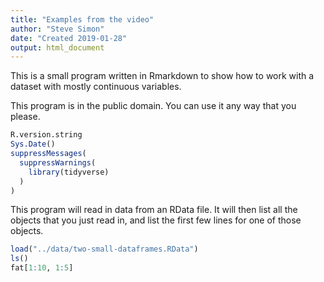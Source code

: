 ```yaml
---
title: "Examples from the video"
author: "Steve Simon"
date: "Created 2019-01-28"
output: html_document
---
```


This is a small program written in Rmarkdown to show how to work with a dataset with mostly continuous variables.

This program is in the public domain. You can use it any way that you please.

```r
R.version.string
Sys.Date()
suppressMessages(
  suppressWarnings(
    library(tidyverse)
  )
)
```

This program will read in data from an RData file. It will then list all the objects that you just read in, and list the first few lines for one of those objects.

```r
load("../data/two-small-dataframes.RData")
ls()
fat[1:10, 1:5]
```
